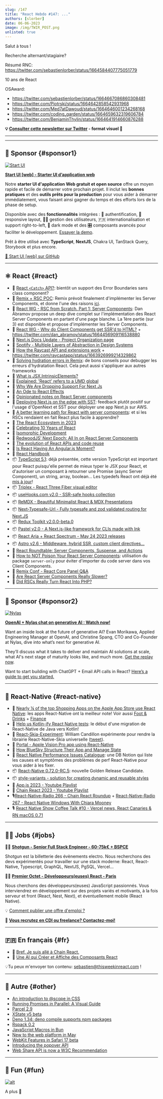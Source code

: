 ```yaml
---
slug: /147
title: "React Hebdo #147: ..."
authors: [slorber]
date: 06-06-2023
image: /img/TWIR_POST.png
unlisted: true
---
```


Salut à tous !

Recherche alternant/stagiaire?

Résumé RNC: https://twitter.com/sebastienlorber/status/1664584407775051779

10 ans de React

OSAward:

- https://twitter.com/sebastienlorber/status/1664667086860308481
- https://twitter.com/Piotrski/status/1664642858542931968
- https://twitter.com/Med7atDawoud/status/1664646001234268168
- https://twitter.com/coding_garden/status/1664659632319606784
- https://twitter.com/BenjaminThylin/status/1664641914660876288

<Todo />

<!-- truncate -->

**💡 [Consulter cette newsletter sur Twitter](https://slo.im/thread) - format visuel 🎨**

---


<Support />

---

## 💸 Sponsor {#sponsor1}

[![Start UI](/emails/issues/144/start_ui.jpg)](http://web.start-ui.com?utm_source=newsletter&utm_term=this-week-in-react)

**[Start UI [web] - Starter UI d’application web](https://github.com/BearStudio/start-ui-web/?utm_source=newsletter&utm_term=this-week-in-react)**

Notre **starter UI d'application Web gratuit et open source** offre un moyen rapide et facile de démarrer votre prochain projet. Il inclut les **bonnes pratiques** et des **outils prêts pour la production** pour vous aider à démarrer immédiatement, vous faisant ainsi gagner du temps et des efforts lors de la phase de setup.

Disponible avec des **fonctionnalités** intégrées : 🔐 authentification, 📱responsive layout, 🧑‍💻 gestion des utilisateurs, 🇫🇷 internationalisation et support right-to-left, 🌚 dark mode et des 🎛 composants avancés pour faciliter le développement. [Essayer la demo](http://demo.start-ui.com/).

Prêt à être utilisé avec **TypeScript**, **NextJS**, Chakra UI, TanStack Query, Storybook et plus encore.

[🚀 Start UI [web] sur GitHub](http://web.start-ui.com?utm_source=newsletter&utm_term=this-week-in-react)

---

## ⚛️ React {#react}

- 👀 [React `<Catch>` API?](https://twitter.com/wongmjane/status/1661786321176911872): bientôt un support des Error Boundaries sans class component?
- 👀 [Remix + RSC POC](https://twitter.com/ryanflorence/status/1663587026384584704): Remix prévoit finalement d'implémenter les Server Components, et donne l'une des raisons [ici](https://twitter.com/remix_run/status/1661017634480201734).
- 💬 [React WG - RSC from Scratch. Part 1: Server Components](https://twitter.com/dan_abramov/status/1664681506218864640): Dan Abramov propose un deep dive complet sur l'implémentation des React Server Components en partant d'une page blanche. La 1ère partie (sur 3) est disponible et propose d'implémenter les Server Components.
- 💬 [React WG - Why do Client Components get SSR'd to HTML?](https://github.com/reactwg/server-components/discussions/4) + https://twitter.com/dan_abramov/status/1664456909116538880
- 📖 [Next.js Docs Update - Project Organization page](https://twitter.com/delba_oliveira/status/1662211824211877889)
- 📜 [Spotify - Multiple Layers of Abstraction in Design Systems](https://engineering.atspotify.com/2023/05/multiple-layers-of-abstraction-in-design-systems/)
- 📜 [How the Raycast API and extensions work](https://www.raycast.com/blog/how-raycast-api-extensions-work) + https://twitter.com/raycastapp/status/1663926999214329862
- 📜 [Solving hydration errors in Remix](https://www.jacobparis.com/content/remix-hydration-errors): de bons conseils pour debugger les erreurs d'hydratation React. Cela peut aussi s'appliquer aux autres frameworks
- 📜 [What is JSX.IntrinsicElements?](https://www.totaltypescript.com/what-is-jsx-intrinsicelements)
- 📜 [Explained: 'React' refers to a UMD global](https://www.totaltypescript.com/react-refers-to-a-umd-global)
- 📜 [Why We Are Dropping Support For Next Js](https://www.stormkit.io/blog/why-we-are-dropping-support-for-next-js)
- 📜 [An Ode to React Effects](https://alexkondov.com/an-ode-to-effects/)
- 📜 [Opinionated notes on React Server components](https://github.com/nilshartmann/react-server-component-material/blob/notes-on-rsc/notes-on-rsc.md)
- 📜 [Deploying Next.js on the edge with SST](https://engineering.udacity.com/deploying-next-js-on-the-edge-with-sst-is-sst-the-game-changer-its-claimed-to-be-1f05a0abc27c): feedback plutôt positif sur l'usage d'OpenNext et SST pour déployer une app Next.js sur AWS.
- 📜 [A better learning path for React with server components](https://scastiel.dev/better-learning-path-react): et si les RSCs rendaient en fait React plus facile à apprendre?
- 📜 [The React Ecosystem in 2023](https://www.builder.io/blog/react-js-in-2023)
- 📜 [Celebrating 10 Years of React](https://vercel.com/blog/10-years-of-react)
- 📜 [Isomorphic Development](https://meijer.ws/articles/isomorphic-development)
- 📜 [RedwoodJS’ Next Epoch: All In on React Server Components](https://tom.preston-werner.com/2023/05/30/redwoods-next-epoch-all-in-on-rsc.html)
- 📜 [The evolution of React APIs and code reuse](https://frontendmastery.com/posts/the-evolution-of-react-patterns/)
- 📜 [Is React Having An Angular.js Moment?](https://marmelab.com/blog/2023/06/05/react-angularjs-moment.html)
- 🔗 [React Handbook](https://reacthandbook.dev/)
- 📦 [TypeScript 5.1](https://devblogs.microsoft.com/typescript/announcing-typescript-5-1): déjà présentée, cette version TypeScript est important pour React puisqu'elle permet de mieux typer le JSX pour React, et d'autoriser un composant à retourner une Promise (async Server Component), un string, array, boolean... Les typedefs React ont déjà été [mis à jour](https://twitter.com/sebsilbermann/status/1664356039876124672)!
- 📦 [Triplex - React Three Fiber visual editor](https://twitter.com/itsdouges/status/1664874971481382913)
- 📦 [useHooks.com v2.0 - SSR-safe hooks collection](https://usehooks.com/)
- 📦 [ReMDX - Beautiful Minimalist React & MDX Presentations](https://github.com/cpojer/remdx)
- 📦 [Next-Typesafe-Url - Fully typesafe and zod validated routing for Next.JS](https://github.com/ethanniser/next-typesafe-url)
- 📦 [Redux Toolkit v2.0.0-beta.0](https://twitter.com/acemarke/status/1663707088478953474)
- 📦 [Pastel v2.0 - A Next.js-like framework for CLIs made with Ink](https://twitter.com/vadimdemedes/status/1661343197535129601)
- 📦 [React Aria + React Spectrum - May 24 2023 releases](https://twitter.com/devongovett/status/1661765315825643521)
- 📦 [Astro v2.6 - Middleware, hybrid SSR, custom client directives...](https://astro.build/blog/astro-260/)
- 🎥 [React Roundtable: Server Components, Suspense, and Actions](https://www.youtube.com/watch?v=g5BGoLyGjY0)
- 🎥 [How to NOT Poison Your React Server Components](https://www.youtube.com/watch?v=BZlwtR9pDp4): utilisation du package `server-only` pour éviter d'importer du code server dans vos Client Components.
- 🎥 [Remix Conf - React Core Panel Q&A](https://www.youtube.com/watch?v=WiEtFPYGgbM)
- 🎥 [Are React Server Components Really Slower?](https://www.youtube.com/watch?v=3Q2q2gs0nAI)
- 🎥 [Did RSCs Really Turn React Into PHP?](https://www.youtube.com/watch?v=hr_y1hIdZHs)

<SubscribeFormEmbed placement="middle" />

---

## 💸 Sponsor {#sponsor2}

[![Nylas](/emails/issues/147/Nylas.png)](https://info.nylas.com/firesidechat-openai-registrationpage.html?utm_source=twir&utm_medium=sponsoredemail&utm_campaign=FY23Q2-TWIR-2P&utm_content=2023-06-07-Issue-openaireplay)

**[OpenAI + Nylas chat on generative AI : Watch now!](https://info.nylas.com/firesidechat-openai-registrationpage.html?utm_source=twir&utm_medium=sponsoredemail&utm_campaign=FY23Q2-TWIR-2P&utm_content=2023-06-07-Issue-openaireplay)**

Want an inside look at the future of generative AI? Evan Morikawa, Applied Engineering Manager at OpenAI, and Christine Spang, CTO and Co-Founder at Nylas, dive into what’s next for generative AI.

They’ll discuss what it takes to deliver and maintain AI solutions at scale, what AI's next stage of maturity looks like, and much more. [Get the replay now](https://info.nylas.com/firesidechat-openai-registrationpage.html?utm_source=twir&utm_medium=sponsoredemail&utm_campaign=FY23Q2-TWIR-2P&utm_content=2023-06-07-Issue-openaireplay).

Want to start building with ChatGPT + Email API calls in React? [Here’s a guide to get you started.](https://www.nylas.com/blog/how-to-build-with-nylas-using-chatgpt/?utm_source=twir&utm_medium=sponsoredemail&utm_campaign=FY23Q2-TWIR-2P&utm_content=2023-06-07-Issue-chatgptblog)

---

## 📱 React-Native {#react-native}

- 👀 [Nearly ¼ of the top Shopping Apps on the Apple App Store use React Native](https://twitter.com/Baconbrix/status/1664285684583002112): les apps React-Native ont la meilleur note! Voir aussi [Foot & Drinks](https://twitter.com/Baconbrix/status/1661775514074247169) + [Finance](https://twitter.com/Baconbrix/status/1662866951784235008)
- 👀 [Help us Kotlin-ify React Native tests](https://twitter.com/cortinico/status/1666001895360454660): le début d'une migration de React-Native de Java vers Kotlin!
- 👀 [React-Skia-Experiment](https://github.com/wcandillon/react-skia-experiment): William Candillon expérimente pour rendre la librairie React-Native-Skia universelle ([tweet](https://twitter.com/wcandillon/status/1662037035102683136)).
- 👀 [Portal - Apple Vision Pro app using React-Native](https://twitter.com/Baconbrix/status/1665816002712436736)
- 📜 [How BlueSky Structure Their App and Manage State](https://alexkondov.com/reading-code-bluesky/)
- 🔗 [React Native Performance Issues Catalogue](https://spangled-split-858.notion.site/React-Native-Performance-Issues-Catalogue-9338979a2a5648e883331ef2050e963c): une DB Notion qui liste les causes et symptômes des problèmes de perf React-Native pour vous aider à les fixer.
- 📦 [React-Native 0.72.0-RC.5](https://github.com/facebook/react-native/releases/tag/v0.72.0-rc.5): nouvelle Golden Release Candidate.
- 📦 [style-variants - solution for creating dynamic and reusable styles](https://github.com/oktaysenkan/style-variants)
- 🎥 [App.js 2023 - Youtube Playlist](https://www.youtube.com/playlist?list=PLSk21zn8fFZCfYEMpSqQOHMgyNKc8B7_s)
- 🎥 [Chain React 2023 - Youtube Playlist](https://www.youtube.com/playlist?list=PLFHvL21g9bk30F2UaJfn6TqJn15MAoBOc)
- 🎙️[React-Native-Radio 266 - Chain React Roundup](https://reactnativeradio.com/episodes/rnr-266-chain-react-roundup) + [React-Native-Radio 267 - React Native Windows With Chiara Mooney](https://reactnativeradio.com/episodes/rnr-267-react-native-windows-with-chiara-mooney)
- 🎙️ [React Native Show Coffee Talk #10 - Vercel news, React Canaries & RN macOS 0.71](https://www.youtube.com/watch?v=qvPOkvdG0ZI)

---

## 🧑‍💻 Jobs {#jobs}

🧑‍💼 [**Shotgun - Senior Full Stack Engineer - 60-75k€ + BSPCE**](https://shotgun.teamtailor.com/jobs/1981578-senior-full-stack-engineer)

Shotgun est la billetterie des évènements electro. Nous recherchons des devs expérimentés pour travailler sur une stack moderne: React, React-Native, Typescript, GraphQL, NextJS, PgSQL, Vercel...

🧑‍💼 [**Premier Octet - Développeurs(euses) React - Paris**](https://www.premieroctet.com/jobs)

Nous cherchons des développeurs(euses) JavaScript passionnés. Vous interviendrez en développement sur des projets variés et motivants, à la fois serveur et front (React, Nest, Next), et éventuellement mobile (React Native).

💡 [Comment publier une offre d'emploi ?](https://thisweekinreact.com/fr/sponsor)

🏢 **[Vous recrutez en CDI ou freelance? Contactez-moi!](https://qq4ph6n1rk0.typeform.com/to/qjSZ38dQ#email={{subscriber.email_address}})**

---

## 🇫🇷 En français {#fr}

- 🎥 [Bref. Je suis allé à Chain React.](https://www.youtube.com/watch?v=QVqYGXxLuH4)
- 🎥 [Une AI qui Créer et Affiche des Composants React](https://www.youtube.com/watch?v=VnZXuP_yYHw)

💡Tu peux m'envoyer ton contenu: [sebastien@thisweekinreact.com](mailto:sebastien@thisweekinreact.com?subject=Contenu%20en%20fran%C3%A7ais) !

<Todo />

---

## 🔀 Autre {#other}

- [An introduction to @scope in CSS](https://fullystacked.net/posts/scope-in-css/)
- [Running Promises in Parallel: A Visual Guide](https://julesblom.com/writing/running-promises-in-parallel)
- [Parcel 2.9](https://parceljs.org/blog/v2-9-0/)
- [XState v5 beta](https://stately.ai/blog/announcing-xstate-v5-beta)
- [Deno 1.34: deno compile supports npm packages](https://deno.com/blog/v1.34)
- [Rspack 0.2](https://twitter.com/rspack_dev/status/1664510907379228672)
- [JavaScript Macros in Bun](https://bun.sh/blog/bun-macros)
- [New to the web platform in May](https://web.dev/web-platform-05-2023/)
- [WebKit Features in Safari 17 beta](https://webkit.org/blog/14205/news-from-wwdc23-webkit-features-in-safari-17-beta/)
- [Introducing the popover API](https://developer.chrome.com/blog/introducing-popover-api/)
- [Web Share API is now a W3C Recommendation](https://www.w3.org/blog/news/archives/9931)

---

## 🤭 Fun {#fun}

[![alt](/emails/issues/147/meme.jpg)](https://twitter.com/sophiebits/status/1663710200078151681)

A plus 👋
